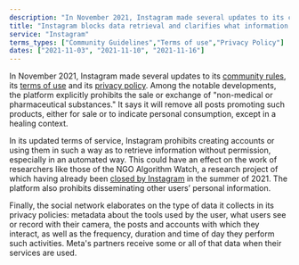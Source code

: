 ```yaml
---
description: "In November 2021, Instagram made several updates to its community rules, its terms of use and its privacy policy."
title: "Instagram blocks data retrieval and clarifies what information it retrieves"
service: "Instagram"
terms_types: ["Community Guidelines","Terms of use","Privacy Policy"]
dates: ["2021-11-03", "2021-11-10", "2021-11-16"]
---
```


In November 2021, Instagram made several updates to its <a target="_blank" rel="noopener" href="https://github.com/OpenTermsArchive/contrib-versions/commit/9998cb21b69a222540491a81dd05be19a9785891">community rules</a>, its <a target="_blank" rel="noopener" href="https://github.com/OpenTermsArchive/contrib-versions/commit/9aaf5dbfc3b34d45d640b0c7f96dce3598c7bcd2">terms of use</a> and its <a target="_blank" rel="noopener" href="https://github.com/OpenTermsArchive/contrib-versions/commit/927ceba3865d79cd1b123d9f4b9928b8e997070c">privacy policy</a>. Among the notable developments, the platform explicitly prohibits the sale or exchange of "non-medical or pharmaceutical substances." It says it will remove all posts promoting such products, either for sale or to indicate personal consumption, except in a healing context.

In its updated terms of service, Instagram prohibits creating accounts or using them in such a way as to retrieve information without permission, especially in an automated way. This could have an effect on the work of researchers like those of the NGO Algorithm Watch, a research project of which having already been <a target="_blank" rel="noopener" href="https://algorithmwatch.org/en/instagram-research-shut-down-by-facebook/">closed by Instagram</a> in the summer of 2021. The platform also prohibits disseminating other users’ personal information.

Finally, the social network elaborates on the type of data it collects in its privacy policies: metadata about the tools used by the user, what users see or record with their camera, the posts and accounts with which they interact, as well as the frequency, duration and time of day they perform such activities. Meta's partners receive some or all of that data when their services are used.
